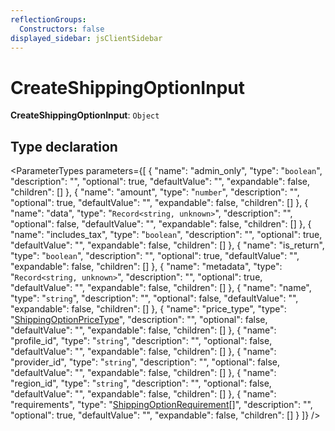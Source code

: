 ```yaml
---
reflectionGroups:
  Constructors: false
displayed_sidebar: jsClientSidebar
---
```



# CreateShippingOptionInput

 **CreateShippingOptionInput**: `Object`

## Type declaration

<ParameterTypes parameters={[
  {
    "name": "admin_only",
    "type": "`boolean`",
    "description": "",
    "optional": true,
    "defaultValue": "",
    "expandable": false,
    "children": []
  },
  {
    "name": "amount",
    "type": "`number`",
    "description": "",
    "optional": true,
    "defaultValue": "",
    "expandable": false,
    "children": []
  },
  {
    "name": "data",
    "type": "`Record<string, unknown>`",
    "description": "",
    "optional": false,
    "defaultValue": "",
    "expandable": false,
    "children": []
  },
  {
    "name": "includes_tax",
    "type": "`boolean`",
    "description": "",
    "optional": true,
    "defaultValue": "",
    "expandable": false,
    "children": []
  },
  {
    "name": "is_return",
    "type": "`boolean`",
    "description": "",
    "optional": true,
    "defaultValue": "",
    "expandable": false,
    "children": []
  },
  {
    "name": "metadata",
    "type": "`Record<string, unknown>`",
    "description": "",
    "optional": true,
    "defaultValue": "",
    "expandable": false,
    "children": []
  },
  {
    "name": "name",
    "type": "`string`",
    "description": "",
    "optional": false,
    "defaultValue": "",
    "expandable": false,
    "children": []
  },
  {
    "name": "price_type",
    "type": "[ShippingOptionPriceType](../enums/js_client.internal.internal.ShippingOptionPriceType.mdx)",
    "description": "",
    "optional": false,
    "defaultValue": "",
    "expandable": false,
    "children": []
  },
  {
    "name": "profile_id",
    "type": "`string`",
    "description": "",
    "optional": false,
    "defaultValue": "",
    "expandable": false,
    "children": []
  },
  {
    "name": "provider_id",
    "type": "`string`",
    "description": "",
    "optional": false,
    "defaultValue": "",
    "expandable": false,
    "children": []
  },
  {
    "name": "region_id",
    "type": "`string`",
    "description": "",
    "optional": false,
    "defaultValue": "",
    "expandable": false,
    "children": []
  },
  {
    "name": "requirements",
    "type": "[ShippingOptionRequirement](../classes/js_client.internal.internal.ShippingOptionRequirement.mdx)[]",
    "description": "",
    "optional": true,
    "defaultValue": "",
    "expandable": false,
    "children": []
  }
]} />
